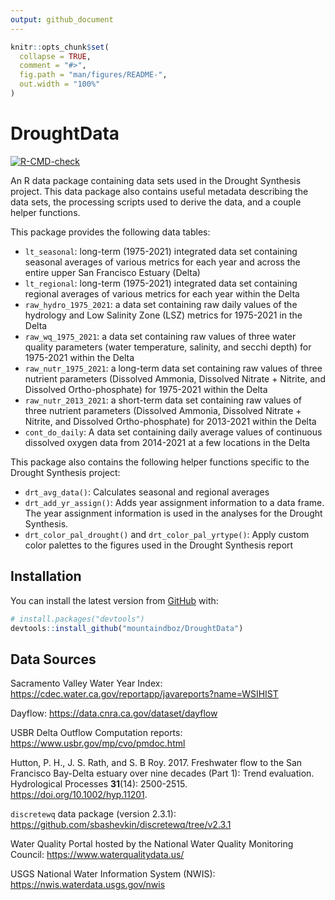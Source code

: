 ```yaml
---
output: github_document
---
```


<!-- README.md is generated from README.Rmd. Please edit that file -->

```r
knitr::opts_chunk$set(
  collapse = TRUE,
  comment = "#>",
  fig.path = "man/figures/README-",
  out.width = "100%"
)
```

# DroughtData

<!-- badges: start -->
[![R-CMD-check](https://github.com/mountaindboz/DroughtData/workflows/R-CMD-check/badge.svg)](https://github.com/mountaindboz/DroughtData/actions)
<!-- badges: end -->

An R data package containing data sets used in the Drought Synthesis project. This data package also contains useful metadata describing the data sets, the processing scripts used to derive the data, and a couple helper functions. 

This package provides the following data tables:

* `lt_seasonal`: long-term (1975-2021) integrated data set containing seasonal averages of various metrics for each year and across the entire upper San Francisco Estuary (Delta)
* `lt_regional`: long-term (1975-2021) integrated data set containing regional averages of various metrics for each year within the Delta
* `raw_hydro_1975_2021`: a data set containing raw daily values of the hydrology and Low Salinity Zone (LSZ) metrics for 1975-2021 in the Delta
* `raw_wq_1975_2021`: a data set containing raw values of three water quality parameters (water temperature, salinity, and secchi depth) for 1975-2021 within the Delta
* `raw_nutr_1975_2021`: a long-term data set containing raw values of three nutrient parameters (Dissolved Ammonia, Dissolved Nitrate + Nitrite, and Dissolved Ortho-phosphate) for 1975-2021 within the Delta
* `raw_nutr_2013_2021`: a short-term data set containing raw values of three nutrient parameters (Dissolved Ammonia, Dissolved Nitrate + Nitrite, and Dissolved Ortho-phosphate) for 2013-2021 within the Delta
* `cont_do_daily`: A data set containing daily average values of continuous dissolved oxygen data from 2014-2021 at a few locations in the Delta

This package also contains the following helper functions specific to the Drought Synthesis project:

* `drt_avg_data()`: Calculates seasonal and regional averages
* `drt_add_yr_assign()`: Adds year assignment information to a data frame. The year assignment information is used in the analyses for the Drought Synthesis.
* `drt_color_pal_drought()` and `drt_color_pal_yrtype()`: Apply custom color palettes to the figures used in the Drought Synthesis report

## Installation

You can install the latest version from [GitHub](https://github.com/) with:

``` r
# install.packages("devtools")
devtools::install_github("mountaindboz/DroughtData")
```

## Data Sources

Sacramento Valley Water Year Index: <https://cdec.water.ca.gov/reportapp/javareports?name=WSIHIST>

Dayflow: <https://data.cnra.ca.gov/dataset/dayflow>

USBR Delta Outflow Computation reports: <https://www.usbr.gov/mp/cvo/pmdoc.html>

Hutton, P. H., J. S. Rath, and S. B Roy. 2017. Freshwater flow to the San Francisco Bay-Delta estuary over nine decades (Part 1): Trend evaluation. Hydrological Processes **31**(14): 2500-2515. <https://doi.org/10.1002/hyp.11201>.

`discretewq` data package (version 2.3.1): <https://github.com/sbashevkin/discretewq/tree/v2.3.1>

Water Quality Portal hosted by the National Water Quality Monitoring Council: <https://www.waterqualitydata.us/>

USGS National Water Information System (NWIS): <https://nwis.waterdata.usgs.gov/nwis>

